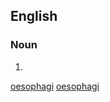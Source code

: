 {{also|oesophagi}}

==English==

===Noun===
{{head|en|noun form}}

# {{en-irregular plural of|œsophagus|ending=i}}

[[Category:British English forms|oesophagi]]
[[Category:English terms spelled with Œ|oesophagi]]